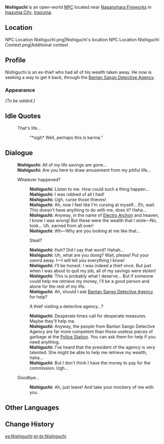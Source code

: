{{Meta
<!-- Remove this template after adding the missing info -->
|missing_NPC_profile  = yes
}}
{{Character Infobox
|type             = Open-World NPC
|image            = NPC Nishiguchi.png
|region           = Inazuma
|location         = Inazuma
}}
'''Nishiguchi''' {{Lang|ja=西口}} is an open-world [[NPC]] located near [[Naganohara Fireworks]] in [[Inazuma City]], [[Inazuma]].

==Location==
<gallery>
NPC Location Nishiguchi.png|Nishiguchi's location
NPC Location Nishiguchi Context.png|Additional context
</gallery>

==Profile==
<!-- detailed story/lore information goes here -->
Nishiguchi is an ex-thief who had all of his wealth taken away. He now is seeking a way to get it back, through the [[Bantan Sango Detective Agency]].

===Appearance===
''(To be added.)''

==Idle Quotes==
{{Dialogue Start}}
: {{DIcon|Idle}} That's life...
:: {{A|VO Nishiguchi 01.ogg}} "*sigh* Well, perhaps this is karma."
{{Dialogue End}}

==Dialogue==
{{Dialogue Start}}
:'''Nishiguchi:''' All of my life savings are gone...
:'''Nishiguchi:''' Are you here to draw amusement from my pitiful life...
:{{DIcon}} Whatever happened?
::'''Nishiguchi:''' Listen to me. How could such a thing happen...
::'''Nishiguchi:''' I was robbed of all I had!
::'''Nishiguchi:''' Ugh, curse those thieves!
::'''Nishiguchi:''' Ah, now I feel like I'm cursing at myself... Eh, wait. This doesn't have anything to do with me, does it? Haha...
::'''Nishiguchi:''' Anyway, in the name of [[Electro Archon]] and heaven, I know I was wrong! But these were the wealth that I stole&mdash;No, took... Uh, earned from all over!
::'''Nishiguchi:''' Wh&mdash;Why are you looking at me like that...
::{{DIcon}} Steal?
::'''Nishiguchi:''' Huh? Did I say that word? Hahah...
::'''Nishiguchi:''' Uh, what are you doing? Wait, please! Put your sword away. I&mdash;I will tell you everything I know!
::'''Nishiguchi:''' I'll be honest. I was indeed a thief once. But just when I was about to quit my job, all of my savings were stolen!
::'''Nishiguchi:''' This is probably what I deserve... But if someone could help me retrieve my money, I'll be a good person and atone for the rest of my life.
::'''Nishiguchi:''' Ah, should I ask [[Bantan Sango Detective Agency]] for help?
::{{DIcon}} A thief visiting a detective agency...?
::'''Nishiguchi:''' Desperate times call for desperate measures. Maybe they'll help me.
::'''Nishiguchi:''' Anyway, the people from Bantan Sango Detective Agency are far more competent than those useless pieces of garbage at the [[Police Station]]. You can ask them for help if you need anything.
::'''Nishiguchi:''' I've heard that the president of the agency is very talented. She might be able to help me retrieve my wealth, haha...
::'''Nishiguchi:''' But I don't think I have the money to pay for the commission. Ugh...
:{{DIcon}} Goodbye...
::'''Nishiguchi:''' Ah, just leave! And take your mockery of me with you.
{{Dialogue End}}

==Other Languages==
{{Other Languages
|default_hidden = 1
|en      = Nishiguchi
|zhs     = 西口
|zhs_rm  = Xīkǒu
|zht     = 西口
|zht_rm  = Xīkǒu
|ja      = 西口
|ja_rm   = Nishiguchi
|ko      = 니시구치
|es      = Nishiguchi
|fr      = Nishiguchi
|ru      = Нисигути
|th      = Nishiguchi
|vi      = Nishiguchi
|de      = Nishiguchi
|id      = Nishiguchi
|pt      = Nishiguchi
|tr      = Nishiguchi
|it      = Nishiguchi
}}

==Change History==
{{Change History|2.0}}
<!--
==References==
{{Reflist}}-->

[[es:Nishiguchi]]
[[pt-br:Nishiguchi]]